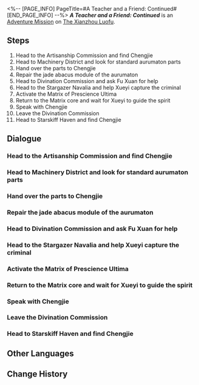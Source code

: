 <%-- [PAGE_INFO]
PageTitle=#A Teacher and a Friend: Continued#
[END_PAGE_INFO] --%>
{{Stub|Dialogue.}}
{{Mission Infobox
|id            = 2020403
|title         = 
|image         = <!--Mission A Teacher and a Friend Continued.png-->
|type          = Adventure
|event_name    = 
|chapter       = 
|requirements  = Complete [[Adventure Mission]] ''[[A Teacher and a Friend]]'' and wait for the next Daily [[Reset]]
|summary       = Chengjie chose to shed the burden of his master's dream and started contemplating what he truly desires for the first time.<br />Unlike the plot of traditional inspirational stories, Chengjie embarks on a new journey.
|characters    = Chengjie; Fu Xuan; Master Gongshu; Prototype Aurumaton; Qingque; Ryan; Trailblazer; Xueyi
|startLocation = [[The Xianzhou Luofu]] - [[Artisanship Commission]]
|world         = The Xianzhou Luofu
|area          = Artisanship Commission
|prev          = A Teacher and a Friend
|next          = 
|rewards       = Trailblaze EXP*250; Stellar Jade*40; Refined Aether*1; Strale*25; Credit*15,000
}}
'''''A Teacher and a Friend: Continued''''' is an [[Adventure Mission]] on [[The Xianzhou Luofu]].

==Steps==
# Head to the Artisanship Commission and find Chengjie
# Head to Machinery District and look for standard aurumaton parts
# Hand over the parts to Chengjie
# Repair the jade abacus module of the aurumaton
# Head to Divination Commission and ask Fu Xuan for help
# Head to the Stargazer Navalia and help Xueyi capture the criminal
# Activate the Matrix of Prescience Ultima
# Return to the Matrix core and wait for Xueyi to guide the spirit
# Speak with Chengjie
# Leave the Divination Commission
# Head to Starskiff Haven and find Chengjie

<!--
==Gameplay Notes==

--><!--
==Trial Character==

-->
==Dialogue==
{{Stub Dialogue}}
{{Dialogue End}}

===Head to the Artisanship Commission and find Chengjie{{subst:void|<!--202040302-->}}===
{{Mission Description|type=adventure|location=Artisanship Commission|update|Chengjie's enthusiasm has visibly faded, to the point that he even asks Qingque for tips to slack off... What happened to the Chengjie who was shooting for the stars? Let's pay him a visit.<br />You know it is nearly impossible to sustain a career with passion and dreams alone, but Chengjie's excitement seems to have died down a little too quickly.}}
{{Dialogue Start}}
:{{tx}}
{{Dialogue End}}

===Head to Machinery District and look for standard aurumaton parts{{subst:void|<!--202040303-->}}===
{{Mission Description|type=adventure|location=Artisanship Commission|update|You only need to change a few parts to install a starskiff's system on an aurumaton? Well, the artisan said so, so you just have to look for the parts.<br />No matter what build an aurumaton is on the Xianzhou, they use standardized parts, what an efficient design.}}
{{Dialogue Start}}
:{{tx}}
{{Dialogue End}}

===Hand over the parts to Chengjie{{subst:void|<!--202040304-->}}===
{{Mission Description|type=adventure|location=Artisanship Commission|update|It is as if you picked up trash by the side of the road. You pick up some standard aurumaton parts, so go ahead and hand it over to Chengjie.<br />It was supposed to be a production material requested from the Artisanship Commission... but let's not worry about that now.}}
{{Dialogue Start}}
:{{tx}}
{{Dialogue End}}

===Repair the jade abacus module of the aurumaton{{subst:void|<!--202040391-->}}===
{{Mission Description|type=adventure|location=Artisanship Commission|update|As expected, whenever there is an opportunity to make you fix jade abaci, Luofu residents will take it. Go and give them a hand.<br />You've done it a few times by now. Honestly, it's not difficult to fix, but why does nobody want to do it themselves?}}
{{Dialogue Start}}
:{{tx}}
{{Dialogue End}}

===Head to Divination Commission and ask Fu Xuan for help{{subst:void|<!--202040308-->}}===
{{Mission Description|type=adventure|location=Divination Commission|update|Qingque mentioned that the Ten-Lords Commission might be able to reunite Masters Chengjie and Ryan for a final time. No matter what the price is, you have to try your luck at the Divination Commission.<br />Luck smiles upon you! Just when you need a helping hand, a judge from the Ten-Lords Commission is present at the Divination Commission!}}
{{Dialogue Start}}
:{{tx}}
{{Dialogue End}}

===Head to the Stargazer Navalia and help Xueyi capture the criminal{{subst:void|<!--202040392-->}}===
{{Mission Description|type=adventure|location=Stargazer Navalia|update|Both the Ten-Lords Commission and the Divination Commission need something of you, and you only need to apprehend the criminal for Madam Xueyi to ask for a favor from her. This is a great deal!<br />Which poor sod needs capturing and questioning?}}
{{Dialogue Start}}
:{{tx}}
{{Mission Description|type=adventure|location=Divination Commission|update|Activate the Matrix of Prescience Ultima base terminal}}
{{Dialogue End}}

===Activate the Matrix of Prescience Ultima{{subst:void|<!--202040390-->}}===
{{Mission Description|type=adventure|location=Divination Commission|update|To accurately locate Master Ryan in the Hall of Karma, you need to activate the Matrix of Prescience Ultima and search for information about the deceased.<br />It sounds like the Matrix of Prescience Ultima can be used to do anything.}}
{{Dialogue Start}}
:{{tx}}
{{Dialogue End}}

===Return to the Matrix core and wait for Xueyi to guide the spirit{{subst:void|<!--202040313-->}}===
{{Mission Description|type=adventure|location=Divination Commission|update|The three base terminals have been activated, what was left to do is for Madam Xueyi to guide Master Ryan back to the living world. Let's go, to the Matrix core.<br />Chengjie is prepared for the aurumaton to be inhabited. It can't be the one that attacks people, can it?}}
{{Dialogue Start}}
:{{tx}}
{{Dialogue End}}

===Speak with Chengjie{{subst:void|<!--202040314-->}}===
{{Mission Description|type=adventure|location=Divination Commission|update|Master Ryan tears apart the last of his manuscripts and wants Chengjie to pursue his own dream. What does Chengjie think about that?<br />You understand that having a pursuit is something to be encouraged, and giving up a pursuit is the same... Which decision is the right choice, that depends on you.}}
{{Dialogue Start}}
:{{tx}}
{{Dialogue End}}

===Leave the Divination Commission{{subst:void|<!--202040315-->}}===
{{Mission Description|type=adventure|location=Divination Commission|update|Only an awkward silence hangs in the air now. Go, leave the Divination Commission and let the Master Diviner and the judge busy themselves with their own business.<br />You understand, you should allow Chengjie some time to digest what has transpired. He'll look for you in a few days anyway.}}
{{Dialogue Start}}
:{{tx}}
{{Dialogue End}}

===Head to Starskiff Haven and find Chengjie{{subst:void|<!--202040317-->}}===
{{Mission Description|type=adventure|location=Central Starskiff Haven|update|Chengjie seems to have recovered from his depressed episode. As he said, completing his master's final work could be a good closure, but this did not happen... Go to Starskiff Haven and talk to Chengjie again.<br />His master helped him unload the pressure he placed on himself, but it is still up to him to decide where to go next.}}
{{Dialogue Start}}
:{{tx}}
{{Dialogue End}}

==Other Languages==
{{Other Languages
|en   = A Teacher and a Friend: Continued
|zhs  = 亦师亦友•续
|zht  = 亦師亦友•續
|ja   = 師であり、友であり・続
|ko   = 스승이자 벗•계속
|es   = Un maestro y un amigo (continuación&nbsp;II)
|fr   = Professeur et ami : Suite
|ru   = Учитель и друг: продолжение II
|th   = เป็นทั้งครูและเพื่อน: ภาคต่อ
|vi   = Vừa Thầy Vừa Bạn-Tiếp Theo
|de   = Ein Lehrer und ein Freund: Fortsetzung II
|id   = Guru dan Teman: Lanjutan
|pt   = Um Professor e um Amigo: Continuação
}}

==Change History==
{{Change History|1.0}}
